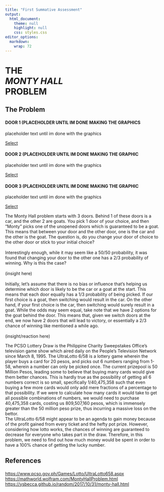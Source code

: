 ```yaml
---
title: "First Summative Assessment"
output:
  html_document:
    theme: null
    highlight: null
    css: styles.css
editor_options: 
  markdown: 
    wrap: 72
---
```


<h1>

THE<br>*MONTY HALL*<br>PROBLEM

</h1>

::: monty-title
<h2>

The Problem

</h2>
:::

<section class="section-plans" id="section-plans">

::: {.u-center-text .u-margin-bottom-big}
:::

::: row
::: col-1-of-3
::: card
::: {.card__side .card__side--front-1}
::: {.card__title .card__title--1}
<i class="fas fa-paper-plane"></i>

<h4 class="card__heading">

DOOR 1 (PLACEHOLDER UNTIL IM DONE MAKING THE GRAPHICS

</h4>
:::
:::

::: {.card__side .card__side--back .card__side--back-1}
::: card__cta
::: card__price-box
placeholder text until im done with the graphics
:::

<a href="#popup" class="btn btn--white">Select</a>
:::
:::
:::
:::

::: col-1-of-3
::: card
::: {.card__side .card__side--front-2}
::: {.card__title .card__title--2}
<i class="fas fa-plane"></i>

<h4 class="card__heading">

DOOR 2 (PLACEHOLDER UNTIL IM DONE MAKING THE GRAPHIC

</h4>
:::
:::

::: {.card__side .card__side--back .card__side--back-2}
::: card__cta
::: card__price-box
placeholder text until im done with the graphics
:::

<a href="#popup" class="btn btn--white">Select</a>
:::
:::
:::
:::

::: col-1-of-3
::: card
::: {.card__side .card__side--front-3}
::: {.card__title .card__title--3}
<i class="fas fa-rocket"></i>

<h4 class="card__heading">

DOOR 3 (PLACEHOLDER UNTIL IM DONE MAKING THE GRAPHIC

</h4>
:::
:::

::: {.card__side .card__side--back .card__side--back-3}
::: card__cta
::: card__price-box
placeholder text until im done with the graphics
:::

<a href="#popup" class="btn btn--white">Select</a>
:::
:::
:::
:::
:::

</section>

::: monty-body
The Monty Hall problem starts with 3 doors. Behind 1 of these doors is a
car, and the other 2 are goats. You pick 1 door of your choice, and then
"Monty" picks one of the unopened doors which is guaranteed to be a
goat. This means that between your door and the other door, one is the
car and the other is the goat. The question is, do you change your door
of choice to the other door or stick to your initial choice? <br> <br>
Interestingly enough, while it may seem like a 50/50 probability, it was
found that changing your door to the other one has a 2/3 probability of
winning. Why is this the case? <br> <br> (insight here) <br> <br>
Initially, let's assume that there is no bias or influence that's
helping us determine which door is likely to be the car or a goat at the
start. This means that each door equally has a 1/3 probability of being
picked. If our first choice is a goat, then switching would result in
the car. On the other hand, if your first choice is the car, then
switching would surely result in a goat. While the odds may seem equal,
take note that we have 2 options for the goat behind the door. This
means that, given we switch doors at the end, we now have 2 doors that
will lead to victory, or essentially a 2/3 chance of winning like
mentioned a while ago. <br> <br> (insight/reaction here)
:::

::: monty-body

</section>

<!--Lotto Section, just used monty hall css formatting-->
The PCSO Lottery Draw is the Philippine Charity Sweepstakes Office's television game show which aired daily on the People's Television Network since March 8, 1995. The UltraLotto 6/58 is a lottery game wherein the player buys a card for 20 pesos, and picks out 6 numbers ranging from 1-58, wherein a number can only be picked once. The current prizepool is 50 Million Pesos, leading some to believe that buying many cards would give them better chances. This is hardly true as the possibility of getting all 6 numbers correct is so small, specifically 1/40,475,358 such that even buying a few more cards would only add mere fractions of a percentage to that possibility. If we were to calculate how many cards it would take to get all possible combinations of numbers, we would need to purchase 40,475,358 cards, costing us 809,507,160 pesos, which is immensely greater than the 50 million peso prize, thus incurring a massive loss on the bettor. <br>
The UltraLotto 6/58 might appear to be an agenda to gain money because of the profit gained from every ticket and the hefty pot prize. However, considering how lotto works, the chances of winning are guaranteed to decrease for everyone who takes part in the draw. Therefore, in this problem, we need to find out how much money would be spent in order to have a 100% chance of getting the lucky number.
:::

::: monty-body
<h2>

References

</h2>

<https://www.pcso.gov.ph/Games/Lotto/UltraLotto658.aspx>
<https://mathworld.wolfram.com/MontyHallProblem.html>
<!-- there's details about the citation like the author and date at the bottom of the page so if we cite this in another format then there ya go -->
<br> <https://ysbecca.github.io/random/2017/10/31/monty-hall.html>
:::
